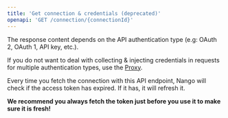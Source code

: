 ```yaml
---
title: 'Get connection & credentials (deprecated)'
openapi: 'GET /connection/{connectionId}'
---
```


<Info>

The response content depends on the API authentication type (e.g: OAuth 2, OAuth 1, API key, etc.).

If you do not want to deal with collecting & injecting credentials in requests for multiple authentication types, use the [Proxy](/guides/use-cases/proxy).

</Info>

<Tip>
Every time you fetch the connection with this API endpoint, Nango will check if the access token has expired. If it has, it will refresh it.

**We recommend you always fetch the token just before you use it to make sure it is fresh!**

</Tip>
